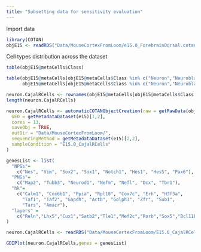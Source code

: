 ```yaml
---
title: "Subsetting data for sensitivity evaluation"
---
```


Import data

```r
library(COTAN)
objE15 <- readRDS("Data/MouseCortexFromLoom/e15.0_ForebrainDorsal.cotan.RDS")

```

Cell types distribution across the dataset

```r
table(objE15@metaCells$Class)
```

```r
table(objE15@metaCells[objE15@metaCells$Class %in% c("Neuron","Neuroblast","Radial glia"),]$Class,
      objE15@metaCells[objE15@metaCells$Class %in% c("Neuron","Neuroblast","Radial glia"),]$Subclass)
```

```r
neuron.CajalRCells <- rownames(objE15@metaCells[objE15@metaCells$Class == "Neuron" & objE15@metaCells$Subclass == "Cajal-Retzius",])
length(neuron.CajalRCells)
```

```r
neuron.CajalRCells <- automaticCOTANObjectCreation(raw = getRawData(objE15)[,neuron.CajalRCells],
  GEO = getMetadataDataset(e15)[1,2],
  cores = 13,
  saveObj = TRUE,
  outDir = "Data/MouseCortexFromLoom/",
  sequencingMethod = getMetadataDataset(e15)[2,2],
  sampleCondition = "E15.0_CajalRCells"
)

```

```r
genesList <- list(
  "NPGs"= 
    c("Nes", "Vim", "Sox2", "Sox1", "Notch1", "Hes1", "Hes5", "Pax6"),
  "PNGs"= 
    c("Map2", "Tubb3", "Neurod1", "Nefm", "Nefl", "Dcx", "Tbr1"),
  "hk"= 
    c("Calm1", "Cox6b1", "Ppia", "Rpl18", "Cox7c", "Erh", "H3f3a",
      "Taf1", "Taf2", "Gapdh", "Actb", "Golph3", "Zfr", "Sub1",
      "Tars", "Amacr"),
  "layers" = 
    c("Reln","Lhx5","Cux1","Satb2","Tle1","Mef2c","Rorb","Sox5","Bcl11b","Fezf2","Foxp2")
)

neuron.CajalRCells <- readRDS("Data/MouseCortexFromLoom/E15.0_CajalRCells.cotan.RDS")

GDIPlot(neuron.CajalRCells,genes = genesList)
```

